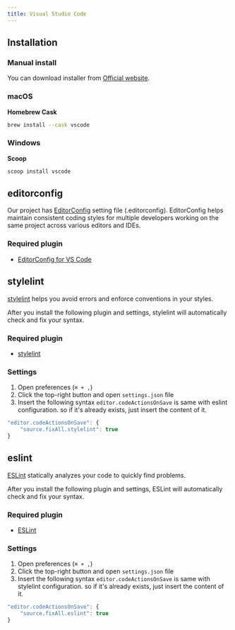 ```yaml
---
title: Visual Studio Code
---
```


## Installation

### Manual install

You can download installer from [Official website](https://code.visualstudio.com/).

### macOS

**Homebrew Cask**

```bash
brew install --cask vscode
```

### Windows

**Scoop**

```bash
scoop install vscode
```

## editorconfig

Our project has [EditorConfig](https://editorconfig.org/) setting file (.editorconfig). EditorConfig helps maintain consistent coding styles for multiple developers working on the same project across various editors and IDEs.

### Required plugin

* [EditorConfig for VS Code](https://marketplace.visualstudio.com/items?itemName=EditorConfig.EditorConfig)


## stylelint

[stylelint](https://stylelint.io/) helps you avoid errors and enforce conventions in your styles.

After you install the following plugin and settings, stylelint will automatically check and fix your syntax.

### Required plugin

* [stylelint](https://marketplace.visualstudio.com/items?itemName=stylelint.vscode-stylelint)

### Settings

1. Open preferences (`⌘ + ,`)
2. Click the top-right button and open `settings.json` file
3. Insert the following syntax
   `editor.codeActionsOnSave` is same with eslint configuration. so if it's already exists, just insert the content of it.

```js
"editor.codeActionsOnSave": {
    "source.fixAll.stylelint": true
}
```

## eslint

[ESLint](https://eslint.org/) statically analyzes your code to quickly find problems.

After you install the following plugin and settings, ESLint will automatically check and fix your syntax.


### Required plugin

* [ESLint](https://marketplace.visualstudio.com/items?itemName=dbaeumer.vscode-eslint)

### Settings

1. Open preferences (`⌘ + ,`)
2. Click the top-right button and open `settings.json` file
3. Insert the following syntax
   `editor.codeActionsOnSave` is same with stylelint configuration. so if it's already exists, just insert the content of it.

```js
"editor.codeActionsOnSave": {
    "source.fixAll.eslint": true
}
```